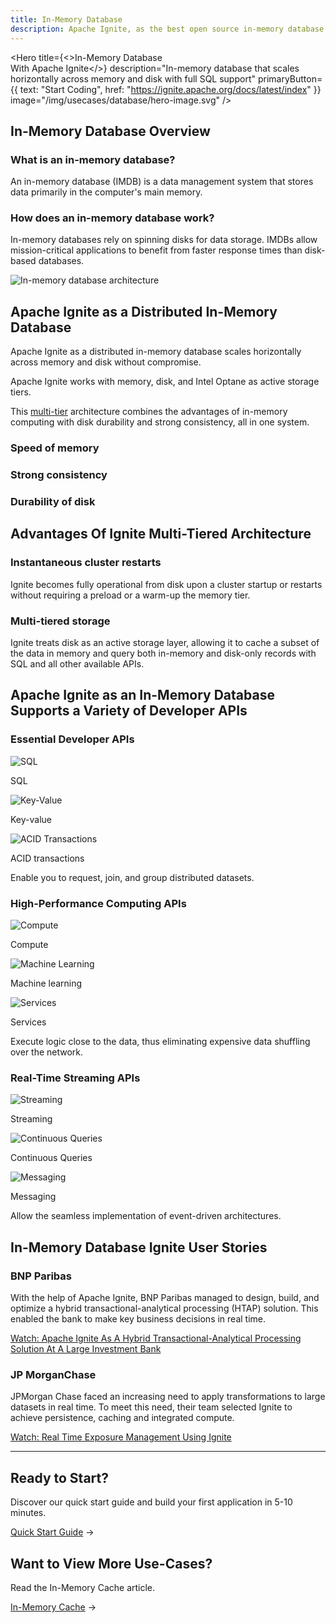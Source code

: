 ```yaml
---
title: In-Memory Database
description: Apache Ignite, as the best open source in-memory database, is a high-performance system-of-records that can store and query large data sets from memory and disk without requiring to warm up the memory tier on cluster restarts.
---
```



<Hero
  title={<>In-Memory Database<br/><span className="hero-subtitle">With Apache Ignite</span></>}
  description="In-memory database that scales horizontally across memory and disk with full SQL support"
  primaryButton={{
    text: "Start Coding",
    href: "https://ignite.apache.org/docs/latest/index"
  }}
  image="/img/usecases/database/hero-image.svg"
/>

## In-Memory Database Overview

### What is an in-memory database?

An in-memory database (IMDB) is a data management system that stores data primarily in the computer's main memory.

### How does an in-memory database work?

In-memory databases rely on spinning disks for data storage. IMDBs allow mission-critical applications to benefit from faster response times than disk-based databases.

<div className={styles.architectureImage}>
  <img src="/img/usecases/database/image.svg" alt="In-memory database architecture" />
</div>

## Apache Ignite as a Distributed In-Memory Database

Apache Ignite as a distributed in-memory database scales horizontally across memory and disk without compromise.

Apache Ignite works with memory, disk, and Intel Optane as active storage tiers.

This [multi-tier](/architecture/multi-tier-storage) architecture combines the advantages of in-memory computing with disk durability and strong consistency, all in one system.

<div className={styles.benefitsGrid}>
  <div className={styles.benefitItem}>
    <h3>Speed of memory</h3>
  </div>
  <div className={styles.benefitItem}>
    <h3>Strong consistency</h3>
  </div>
  <div className={styles.benefitItem}>
    <h3>Durability of disk</h3>
  </div>
</div>

## Advantages Of Ignite Multi-Tiered Architecture

<div className={styles.benefitsGrid}>
  <div className={styles.benefitItem}>
    <h3>Instantaneous cluster restarts</h3>
    <p>Ignite becomes fully operational from disk upon a cluster startup or restarts without requiring a preload or a warm-up the memory tier.</p>
  </div>

  <div className={styles.benefitItem}>
    <h3>Multi-tiered storage</h3>
    <p>Ignite treats disk as an active storage layer, allowing it to cache a subset of the data in memory and query both in-memory and disk-only records with SQL and all other available APIs.</p>
  </div>
</div>

## Apache Ignite as an In-Memory Database Supports a Variety of Developer APIs

<div className={styles.apiGrid}>
  <div>
    <h3>Essential Developer APIs</h3>
    <div className={styles.apiItem}>
      <img src="/img/features/03-distributed-SQL.svg" alt="SQL" />
      <p>SQL</p>
    </div>
    <div className={styles.apiItem}>
      <img src="/img/features/05-key-value-APIs.svg" alt="Key-Value" />
      <p>Key-value</p>
    </div>
    <div className={styles.apiItem}>
      <img src="/img/features/04-ACID-transactions.svg" alt="ACID Transactions" />
      <p>ACID transactions</p>
    </div>
    <p>Enable you to request, join, and group distributed datasets.</p>
  </div>

  <div>
    <h3>High-Performance Computing APIs</h3>
    <div className={styles.apiItem}>
      <img src="/img/features/06-compute-APIs.svg" alt="Compute" />
      <p>Compute</p>
    </div>
    <div className={styles.apiItem}>
      <img src="/img/features/07-machine-learning.svg" alt="Machine Learning" />
      <p>Machine learning</p>
    </div>
    <div className={styles.apiItem}>
      <img src="/img/features/08-services.svg" alt="Services" />
      <p>Services</p>
    </div>
    <p>Execute logic close to the data, thus eliminating expensive data shuffling over the network.</p>
  </div>

  <div>
    <h3>Real-Time Streaming APIs</h3>
    <div className={styles.apiItem}>
      <img src="/img/features/09-streaming.svg" alt="Streaming" />
      <p>Streaming</p>
    </div>
    <div className={styles.apiItem}>
      <img src="/img/features/10-continuous-queries.svg" alt="Continuous Queries" />
      <p>Continuous Queries</p>
    </div>
    <div className={styles.apiItem}>
      <img src="/img/features/11-messaging.svg" alt="Messaging" />
      <p>Messaging</p>
    </div>
    <p>Allow the seamless implementation of event-driven architectures.</p>
  </div>
</div>

## In-Memory Database Ignite User Stories

### BNP Paribas

With the help of Apache Ignite, BNP Paribas managed to design, build, and optimize a hybrid transactional-analytical processing (HTAP) solution. This enabled the bank to make key business decisions in real time.

[Watch: Apache Ignite As A Hybrid Transactional-Analytical Processing Solution At A Large Investment Bank](https://www.youtube.com/watch?v=-t-Syy9blXQ)

### JP MorganChase

JPMorgan Chase faced an increasing need to apply transformations to large datasets in real time. To meet this need, their team selected Ignite to achieve persistence, caching and integrated compute.

[Watch: Real Time Exposure Management Using Ignite](https://www.youtube.com/watch?v=B8A8yR_e6VM&t=2s)

---

## Ready to Start?

Discover our quick start guide and build your first application in 5-10 minutes.

[Quick Start Guide](https://ignite.apache.org/docs/latest/) →

## Want to View More Use-Cases?

Read the In-Memory Cache article.

[In-Memory Cache](/use-cases/in-memory-cache) →
